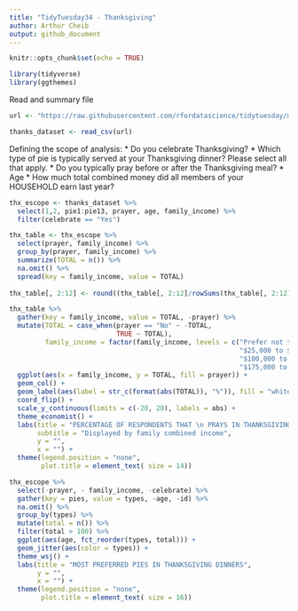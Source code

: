 ```yaml
---
title: "TidyTuesday34 - Thanksgiving"
author: Arthur Cheib
output: github_document
---
```


```r
knitr::opts_chunk$set(echo = TRUE)
```

```r
library(tidyverse)
library(ggthemes)
```

Read and summary file
```r
url <- "https://raw.githubusercontent.com/rfordatascience/tidytuesday/master/data/2018-11-20/thanksgiving_meals.csv"

thanks_dataset <- read_csv(url)
```

Defining the scope of analysis:
* Do you celebrate Thanksgiving?
* Which type of pie is typically served at your Thanksgiving dinner? Please select all that apply.
* Do you typically pray before or after the Thanksgiving meal?
* Age
* How much total combined money did all members of your HOUSEHOLD earn last year?


```r
thx_escope <- thanks_dataset %>% 
  select(1,2, pie1:pie13, prayer, age, family_income) %>%
  filter(celebrate == "Yes")

thx_table <- thx_escope %>% 
  select(prayer, family_income) %>%
  group_by(prayer, family_income) %>% 
  summarize(TOTAL = n()) %>%
  na.omit() %>%
  spread(key = family_income, value = TOTAL) 
  
thx_table[, 2:12] <- round((thx_table[, 2:12]/rowSums(thx_table[, 2:12])), digits = 3)*100

thx_table %>%
  gather(key = family_income, value = TOTAL, -prayer) %>% 
  mutate(TOTAL = case_when(prayer == "No" ~ -TOTAL,
                           TRUE ~ TOTAL),
         family_income = factor(family_income, levels = c("Prefer not to answer", "$0 to $9,999", "$10,000 to $24,999",
                                                          "$25,000 to $49,999", "$50,000 to $74,999", "$75,000 to $99,999",
                                                          "$100,000 to $124,999", "$125,000 to $149,999", "$150,000 to $174,999",
                                                          "$175,000 to $199,999", "$200,000 and up"))) %>% 
  ggplot(aes(x = family_income, y = TOTAL, fill = prayer)) +
  geom_col() +
  geom_label(aes(label = str_c(format(abs(TOTAL)), "%")), fill = "white") +
  coord_flip() +
  scale_y_continuous(limits = c(-20, 20), labels = abs) +
  theme_economist() +
  labs(title = "PERCENTAGE OF RESPONDENTS THAT \n PRAYS IN THANKSGIVING DINNERS",
       subtitle = "Displayed by family combined income",
       y = "",
       x = "") +
  theme(legend.position = "none",
        plot.title = element_text( size = 14))

```

```r
thx_escope %>% 
  select(-prayer, - family_income, -celebrate) %>% 
  gather(key = pies, value = types, -age, -id) %>%
  na.omit() %>% 
  group_by(types) %>% 
  mutate(total = n()) %>%
  filter(total > 100) %>%
  ggplot(aes(age, fct_reorder(types, total))) +
  geom_jitter(aes(color = types)) +
  theme_wsj() +
  labs(title = "MOST PREFERRED PIES IN THANKSGIVING DINNERS",
       y = "",
       x = "") +
  theme(legend.position = "none",
        plot.title = element_text( size = 16))
```
